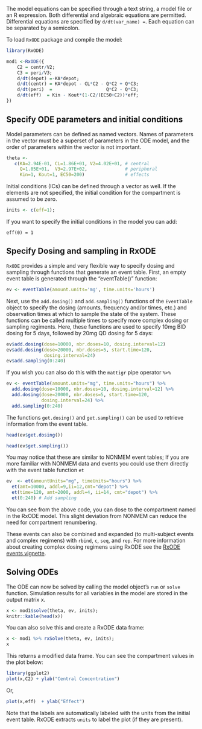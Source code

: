 The model equations can be specified through a text string, a model
file or an R expression. Both differential and algebraic equations are
permitted. Differential equations are specified by `d/dt(var_name) = `. Each
equation can be separated by a semicolon.

To load `RxODE` package and compile the model: 

```r
library(RxODE)

mod1 <-RxODE({
    C2 = centr/V2;
    C3 = peri/V3;
    d/dt(depot) =-KA*depot;
    d/dt(centr) = KA*depot - CL*C2 - Q*C2 + Q*C3;
    d/dt(peri)  =                    Q*C2 - Q*C3;
    d/dt(eff)  = Kin - Kout*(1-C2/(EC50+C2))*eff;
})
```

## Specify ODE parameters and initial conditions

Model parameters can be defined as named vectors. Names of parameters in
the vector must be a superset of parameters in the ODE model, and the
order of parameters within the vector is not important. 

```r
theta <- 
   c(KA=2.94E-01, CL=1.86E+01, V2=4.02E+01, # central 
     Q=1.05E+01,  V3=2.97E+02,              # peripheral
     Kin=1, Kout=1, EC50=200)               # effects
```

Initial conditions (ICs) can be defined through a vector as well.  If the
elements are not specified, the initial condition for the compartment
is assumed to be zero.


```r
inits <- c(eff=1);
```

If you want to specify the initial conditions in the model you can add:

```
eff(0) = 1
```

## Specify Dosing and sampling in RxODE

`RxODE` provides a simple and very flexible way to specify dosing and
sampling through functions that generate an event table. First, an
empty event table is generated through the "eventTable()" function:

```r
ev <- eventTable(amount.units='mg', time.units='hours')
```

Next, use the `add.dosing()` and `add.sampling()` functions of the
`EventTable` object to specify the dosing (amounts, frequency and/or
times, etc.) and observation times at which to sample the state of the
system.  These functions can be called multiple times to specify more
complex dosing or sampling regiments.  Here, these functions are used
to specify 10mg BID dosing for 5 days, followed by 20mg QD dosing for
5 days:

```r
ev$add.dosing(dose=10000, nbr.doses=10, dosing.interval=12)
ev$add.dosing(dose=20000, nbr.doses=5, start.time=120,
              dosing.interval=24)
ev$add.sampling(0:240)
```

If you wish you can also do this with the `mattigr` pipe operator `%>%`

```r
ev <- eventTable(amount.units="mg", time.units="hours") %>%
  add.dosing(dose=10000, nbr.doses=10, dosing.interval=12) %>%
  add.dosing(dose=20000, nbr.doses=5, start.time=120,
             dosing.interval=24) %>%
  add.sampling(0:240)
```

The functions `get.dosing()` and `get.sampling()` can be used to
retrieve information from the event table.

```r
head(ev$get.dosing())
```

```r
head(ev$get.sampling())
```

You may notice that these are similar to NONMEM event tables; If you
are more familiar with NONMEM data and events you could use them
directly with the event table function `et`

```r
ev  <- et(amountUnits="mg", timeUnits="hours") %>%
  et(amt=10000, addl=9,ii=12,cmt="depot") %>%
  et(time=120, amt=2000, addl=4, ii=14, cmt="depot") %>%
  et(0:240) # Add sampling 
```

You can see from the above code, you can dose to the compartment named
in the RxODE model.  This slight deviation from NONMEM can reduce the
need for compartment renumbering.

These events can also be combined and expanded (to multi-subject
events and complex regimens) with `rbind`, `c`, `seq`, and `rep`. For
more information about creating complex dosing regimens using RxODE
see the [RxODE events
vignette](https://nlmixrdevelopment.github.io/RxODE.doc/articles/RxODE-events.html).


## Solving ODEs

The ODE can now be solved by calling the model object's `run` or `solve`
function. Simulation results for all variables in the model are stored
in the output matrix x. 

```r
x <- mod1$solve(theta, ev, inits);
knitr::kable(head(x))
```

You can also solve this and create a RxODE data frame:


```r
x <- mod1 %>% rxSolve(theta, ev, inits);
x
```

This returns a modified data frame.  You can see the compartment
values in the plot below:

```r
library(ggplot2)
plot(x,C2) + ylab("Central Concentration")
```

Or, 

```r
plot(x,eff)  + ylab("Effect")
```

Note that the labels are automatically labeled with the units from the
initial event table. RxODE extracts `units` to label the plot (if they
are present).
